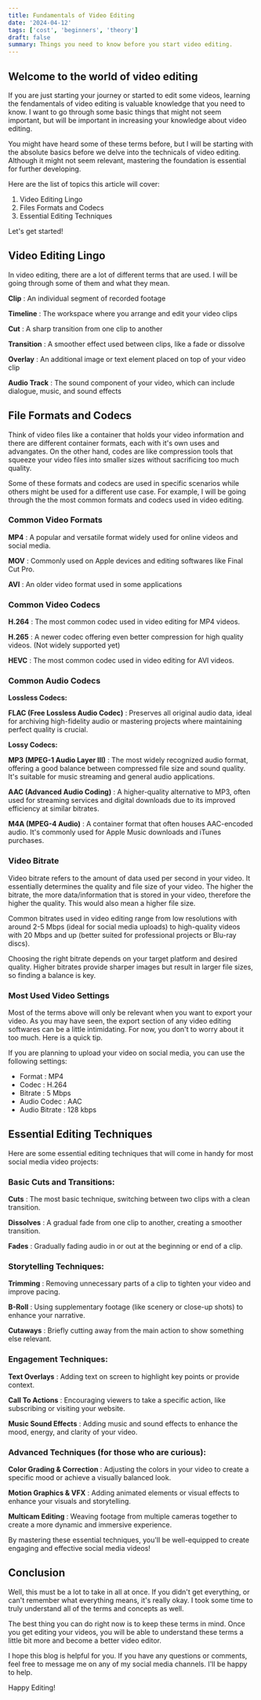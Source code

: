```yaml
---
title: Fundamentals of Video Editing
date: '2024-04-12'
tags: ['cost', 'beginners', 'theory']
draft: false
summary: Things you need to know before you start video editing.
---
```


## Welcome to the world of **video editing**

If you are just starting your journey or started to edit some videos, learning the fendamentals of video editing is valuable knowledge that you need to know. I want to go through some basic things that might not seem important, but will be important in increasing your knowledge about video editing.

You might have heard some of these terms before, but I will be starting with the absolute basics before we delve into the technicals of video editing. Although it might not seem relevant, mastering the foundation is essential for further developing. 

Here are the list of topics this article will cover:
1. Video Editing Lingo
2. Files Formats and Codecs
3. Essential Editing Techniques

Let's get started!

## Video Editing Lingo

In video editing, there are a lot of different terms that are used. I will be going through some of them and what they mean.

**Clip**
: An individual segment of recorded footage

**Timeline**
: The workspace where you arrange and edit your video clips

**Cut**
: A sharp transition from one clip to another

**Transition**
: A smoother effect used between clips, like a fade or dissolve

**Overlay**
: An additional image or text element placed on top of your video clip

**Audio Track**
: The sound component of your video, which can include dialogue, music, and sound effects

## File Formats and Codecs

Think of video files like a container that holds your video information and there are different container formats, each with it's own uses and advangates. On the other hand, codes are like compression tools that squeeze your video files into smaller sizes without sacrificing too much quality.

Some of these formats and codecs are used in specific scenarios while others might be used for a different use case. For example, I will be going through the the most common formats and codecs used in video editing.

### Common Video Formats

**MP4**
: A popular and versatile format widely used for online videos and social media.

**MOV**
: Commonly used on Apple devices and editing softwares like Final Cut Pro.

**AVI**
: An older video format used in some applications

### Common Video Codecs

**H.264**
: The most common codec used in video editing for MP4 videos. 

**H.265**
: A newer codec offering even better compression for high quality videos. (Not widely supported yet)

**HEVC**
: The most common codec used in video editing for AVI videos.

### Common Audio Codecs

**Lossless Codecs:**

**FLAC (Free Lossless Audio Codec)**
: Preserves all original audio data, ideal for archiving high-fidelity audio or mastering projects where maintaining perfect quality is crucial.

**Lossy Codecs:**

**MP3 (MPEG-1 Audio Layer III)**
: The most widely recognized audio format, offering a good balance between compressed file size and sound quality. It's suitable for music streaming and general audio applications.

**AAC (Advanced Audio Coding)**
: A higher-quality alternative to MP3, often used for streaming services and digital downloads due to its improved efficiency at similar bitrates.

**M4A (MPEG-4 Audio)**
: A container format that often houses AAC-encoded audio. It's commonly used for Apple Music downloads and iTunes purchases.

### Video Bitrate

Video bitrate refers to the amount of data used per second in your video. It essentially determines the quality and file size of your video. The higher the bitrate, the more data/information that is stored in your video, therefore the higher the quality. This would also mean a higher file size.

Common bitrates used in video editing range from low resolutions with around 2-5 Mbps (ideal for social media uploads) to high-quality videos with 20 Mbps and up (better suited for professional projects or Blu-ray discs). 

Choosing the right bitrate depends on your target platform and desired quality. Higher bitrates provide sharper images but result in larger file sizes, so finding a balance is key. 

### Most Used Video Settings

Most of the terms above will only be relevant when you want to export your video. As you may have seen, the export section of any video editing softwares can be a little intimidating. For now, you don't to worry about it too much. Here is a quick tip.

If you are planning to upload your video on social media, you can use the following settings:

- Format : MP4
- Codec : H.264
- Bitrate : 5 Mbps
- Audio Codec : AAC
- Audio Bitrate : 128 kbps

## Essential Editing Techniques

Here are some essential editing techniques that will come in handy for most social media video projects:

### Basic Cuts and Transitions:

**Cuts** 
: The most basic technique, switching between two clips with a clean transition.

**Dissolves**
: A gradual fade from one clip to another, creating a smoother transition.

**Fades**
: Gradually fading audio in or out at the beginning or end of a clip.


### Storytelling Techniques:

**Trimming**
: Removing unnecessary parts of a clip to tighten your video and improve pacing.

**B-Roll**
: Using supplementary footage (like scenery or close-up shots) to enhance your narrative.

**Cutaways**
: Briefly cutting away from the main action to show something else relevant.


### Engagement Techniques:

**Text Overlays**
: Adding text on screen to highlight key points or provide context.

**Call To Actions**
: Encouraging viewers to take a specific action, like subscribing or visiting your website.

**Music Sound Effects**
: Adding music and sound effects to enhance the mood, energy, and clarity of your video.


### Advanced Techniques (for those who are curious):

**Color Grading & Correction**
: Adjusting the colors in your video to create a specific mood or achieve a visually balanced look.

**Motion Graphics & VFX**
: Adding animated elements or visual effects to enhance your visuals and storytelling.

**Multicam Editing**
: Weaving footage from multiple cameras together to create a more dynamic and immersive experience. 


By mastering these essential techniques, you'll be well-equipped to create engaging and effective social media videos! 

## Conclusion

Well, this must be a lot to take in all at once. If you didn't get everything, or can't remember what everything means, it's really okay. I took some time to truly understand all of the terms and concepts as well. 

The best thing you can do right now is to keep these terms in mind. Once you get editing your videos, you will be able to understand these terms a little bit more and become a better video editor.

I hope this blog is helpful for you. If you have any questions or comments, feel free to message me on any of my social media channels. I'll be happy to help. 

Happy Editing!